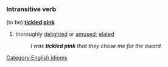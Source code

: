 ===Intransitive verb===
(to be) '''[[tickle]]d [[pink]]'''
#thoroughly [[delight]]ed or [[amuse]]d; [[elated]]
#:''I was '''tickled pink''' that they chose me for the award.''

[[Category:English idioms]]